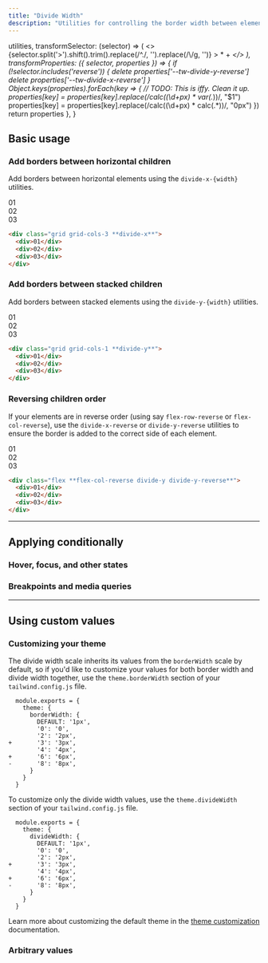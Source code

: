 ```yaml
---
title: "Divide Width"
description: "Utilities for controlling the border width between elements."
---
```



  utilities,
  transformSelector: (selector) => (
    <>
      {selector.split('>').shift().trim().replace(/^\./, '').replace(/\\/g, '')} <span className="ml-1 text-purple-300">> * + *</span>
    </>
  ),
  transformProperties: ({ selector, properties }) => {
    if (!selector.includes('reverse')) {
      delete properties['--tw-divide-y-reverse']
      delete properties['--tw-divide-x-reverse']
    }
    Object.keys(properties).forEach(key => {
      // TODO: This is iffy. Clean it up.
      properties[key] = properties[key].replace(/calc\((\d+px) \* var\(.*\)\)/, "$1")
      properties[key] = properties[key].replace(/calc\((\d+px) \* calc\(.*\)\)/, "0px")
    })
    return properties
  },
}

## Basic usage

### Add borders between horizontal children

Add borders between horizontal elements using the `divide-x-{width}` utilities.

<Example>
  <div class="grid grid-cols-3 divide-x font-mono text-sm text-center font-bold leading-6 rounded-lg shadow-lg overflow-hidden dark:divide-zinc-700">
    <div class="p-4 text-zinc-400 bg-white dark:bg-zinc-800">01</div>
    <div class="p-4 text-zinc-400 bg-white dark:bg-zinc-800">02</div>
    <div class="p-4 text-zinc-400 bg-white dark:bg-zinc-800">03</div>
  </div>
</Example>

```html
<div class="grid grid-cols-3 **divide-x**">
  <div>01</div>
  <div>02</div>
  <div>03</div>
</div>
```

### Add borders between stacked children

Add borders between stacked elements using the `divide-y-{width}` utilities.

<Example p="none">
  <div class="grid grid-cols-1 divide-y font-mono text-sm text-center font-bold leading-6 shadow-lg overflow-hidden max-w-sm mx-auto dark:divide-zinc-700">
    <div class="p-4 text-zinc-400 bg-white dark:bg-zinc-800">01</div>
    <div class="p-4 text-zinc-400 bg-white dark:bg-zinc-800">02</div>
    <div class="p-4 text-zinc-400 bg-white dark:bg-zinc-800">03</div>
  </div>
</Example>

```html
<div class="grid grid-cols-1 **divide-y**">
  <div>01</div>
  <div>02</div>
  <div>03</div>
</div>
```

### Reversing children order

If your elements are in reverse order (using say `flex-row-reverse` or `flex-col-reverse`), use the `divide-x-reverse` or `divide-y-reverse` utilities to ensure the border is added to the correct side of each element.

<Example p="none">
  <div class="flex flex-col-reverse divide-y divide-y-reverse font-mono text-sm text-center font-bold leading-6 shadow-lg overflow-hidden max-w-sm mx-auto dark:divide-zinc-700">
    <div class="p-4 text-zinc-400 bg-white dark:bg-zinc-800">01</div>
    <div class="p-4 text-zinc-400 bg-white dark:bg-zinc-800">02</div>
    <div class="p-4 text-zinc-400 bg-white dark:bg-zinc-800">03</div>
  </div>
</Example>

```html
<div class="flex **flex-col-reverse divide-y divide-y-reverse**">
  <div>01</div>
  <div>02</div>
  <div>03</div>
</div>
```

---

## <Heading ignore>Applying conditionally</Heading>

### <Heading ignore>Hover, focus, and other states</Heading>

<HoverFocusAndOtherStates defaultClass="divide-y divide-gray-400" featuredClass="divide-y-8" />

### <Heading ignore>Breakpoints and media queries</Heading>

<BreakpointsAndMediaQueries defaultClass="divide-y divide-gray-400" featuredClass="divide-y-8" />

---

## Using custom values

### Customizing your theme

The divide width scale inherits its values from the `borderWidth` scale by default, so if you'd like to customize your values for both border width and divide width together, use the `theme.borderWidth` section of your `tailwind.config.js` file.

```diff-js tailwind.config.js
  module.exports = {
    theme: {
      borderWidth: {
        DEFAULT: '1px',
        '0': '0',
        '2': '2px',
+       '3': '3px',
        '4': '4px',
+       '6': '6px',
-       '8': '8px',
      }
    }
  }
```

To customize only the divide width values, use the `theme.divideWidth` section of your `tailwind.config.js` file.

```diff-js tailwind.config.js
  module.exports = {
    theme: {
      divideWidth: {
        DEFAULT: '1px',
        '0': '0',
        '2': '2px',
+       '3': '3px',
        '4': '4px',
+       '6': '6px',
-       '8': '8px',
      }
    }
  }
```

Learn more about customizing the default theme in the [theme customization](/docs/theme#customizing-the-default-theme) documentation.

### Arbitrary values

<ArbitraryValues property="divide-{x|y}-{width}" featuredClass="divide-x-[3px]" />
